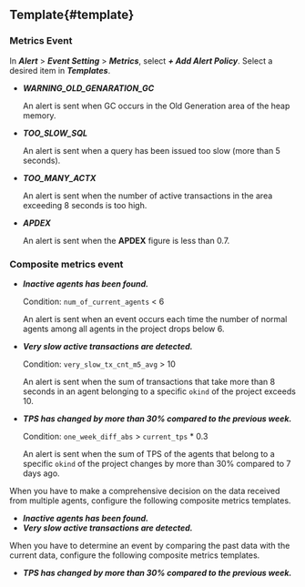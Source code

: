## Template{#template}

### Metrics Event

In **_Alert_** > **_Event Setting_** > **_Metrics_**, select **_+ Add Alert Policy_**. Select a desired item in **_Templates_**.

-   **_WARNING_OLD_GENARATION_GC_**

    An alert is sent when GC occurs in the Old Generation area of the heap memory.

-   **_TOO_SLOW_SQL_**

    An alert is sent when a query has been issued too slow (more than 5 seconds).

-   **_TOO_MANY_ACTX_**

    An alert is sent when the number of active transactions in the area exceeding 8 seconds is too high.

-   **_APDEX_**

    An alert is sent when the **APDEX** figure is less than 0.7.

### Composite metrics event

-   **_Inactive agents has been found._**

    Condition: `num_of_current_agents` \< 6

    An alert is sent when an event occurs each time the number of normal agents among all agents in the project drops below 6.

-   **_Very slow active transactions are detected._**

    Condition: `very_slow_tx_cnt_m5_avg` > 10

    An alert is sent when the sum of transactions that take more than 8 seconds in an agent belonging to a specific `okind` of the project exceeds 10.

-   **_TPS has changed by more than 30% compared to the previous week._**

    Condition: `one_week_diff_abs` > `current_tps` \* 0.3

    An alert is sent when the sum of TPS of the agents that belong to a specific `okind` of the project changes by more than 30% compared to 7 days ago.

When you have to make a comprehensive decision on the data received from multiple agents, configure the following composite metrics templates.

-   **_Inactive agents has been found._**
-   **_Very slow active transactions are detected._**

When you have to determine an event by comparing the past data with the current data, configure the following composite metrics templates.

-   **_TPS has changed by more than 30% compared to the previous week._**
